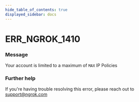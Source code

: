 ```yaml
---
hide_table_of_contents: true
displayed_sidebar: docs
---
```



# ERR_NGROK_1410

### Message
Your account is limited to a maximum of `MAX` IP Policies

<ErrorDetails error='err_ngrok_1410' />


### Further help
If you're having trouble resolving this error, please reach out to [support@ngrok.com](mailto:support@ngrok.com?subject=Help%20with%20ERR_NGROK_1410)


